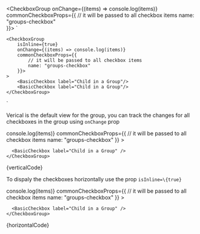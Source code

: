 
   <CheckboxGroup 
        onChange={(items) => console.log(items)} 
        commonCheckboxProps={{
            // it will be passed to all checkbox items
            name: "groups-checkbox"						
        }}>
        <Checkbox label="Child in a Group" />
        <Checkbox label="Child in a Group" />
   </CheckboxGroup>
`

    <CheckboxGroup 
        isInline={true} 
        onChange={(items) => console.log(items)}
        commonCheckboxProps={{
            // it will be passed to all checkbox items
            name: "groups-checkbox"						
        }}>
    >
        <BasicCheckbox label="Child in a Group"/>
        <BasicCheckbox label="Child in a Group"/>
    </CheckboxGroup>
`

<Section title="Vertical" contained={true} style={{ paddingRight: 0, paddingLeft: 0 }}>
  <p>
    Verical is the default view for the group, you can track the changes for all checkboxes in the group using <Code isSmall={true}>onChange</Code> prop
  </p>

  <Preview wrapper={true}>
    <CheckboxGroup
      onChange={(items) => console.log(items)}
      commonCheckboxProps={{
				// it will be passed to all checkbox items
				name: "groups-checkbox"						
			}}
    >
      <BasicCheckbox label="Child in a Group" />

      <BasicCheckbox label="Child in a Group" />
    </CheckboxGroup>
  </Preview>

  <Snippet language="js">
    {verticalCode}
  </Snippet>
</Section>

<Section title="Horizontal" contained={true} style={{ paddingRight: 0, paddingLeft: 0 }}>
  <p> To dispaly the checkboxes horizontally use the prop <Code isSmall={true}>isInline=\{true}</Code> </p>

  <Preview wrapper={true}>
    <CheckboxGroup
      isInline={true}
      onChange={(items) => console.log(items)}
      commonCheckboxProps={{
				// it will be passed to all checkbox items
				name: "groups-checkbox"						
			}}
    >
      <BasicCheckbox label="Child in a Group" />

      <BasicCheckbox label="Child in a Group" />
    </CheckboxGroup>
  </Preview>

  <Snippet language="js">
    {horizontalCode}
  </Snippet>
</Section>
